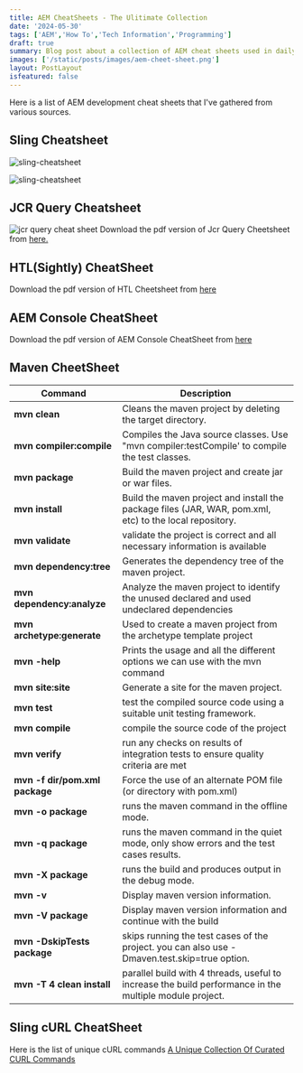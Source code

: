 ```yaml
---
title: AEM CheatSheets - The Ulitimate Collection
date: '2024-05-30'
tags: ['AEM','How To','Tech Information','Programming']
draft: true
summary: Blog post about a collection of AEM cheat sheets used in daily AEM development.
images: ['/static/posts/images/aem-cheet-sheet.png']
layout: PostLayout
isfeatured: false
---
```


Here is a list of AEM development cheat sheets that I've gathered from various sources.

<TOCInline toc={props.toc} exclude="Overview" toHeading={2} />

## Sling Cheatsheet
![sling-cheatsheet](https://experienceleague.adobe.com/en/docs/experience-manager-65/content/implementing/developing/platform/media_1b9a37c84e3ea292bb66f8d7a0bfb70f911766fa0.png)

![sling-cheatsheet](https://experienceleague.adobe.com/en/docs/experience-manager-65/content/implementing/developing/platform/media_11ebea66057ac0b19d7e18779a2b8c4163ef393e9.png)

## JCR Query Cheatsheet
![jcr query cheat sheet](https://freeimghost.net/images/2024/05/30/jcr_query_cheetsheet.jpeg)
Download the pdf version of Jcr Query Cheetsheet from [here.](https://drive.google.com/file/d/1R1qIiOsU_lN387y4GlqytbUV1-K9xUpt/view?usp=drive_link)


## HTL(Sightly) CheatSheet
Download the pdf version of HTL Cheetsheet from [here](https://drive.google.com/file/d/11mCTlndsWr5fuWjW4L6dIH0DcUZSS63w/view?usp=drive_link)

## AEM Console CheatSheet
Download the pdf version of AEM Console CheatSheet from [here](https://drive.google.com/file/d/1WPC49IGOkmACDiocszUQKiHNACMC28qH/view?usp=drive_link)


## Maven CheetSheet

|Command|  Description|
|--|--|
|  **mvn clean**|  Cleans the maven project by deleting the target directory.|
|  **mvn compiler:compile**|  Compiles the Java source classes. Use "mvn compiler:testCompile' to compile the test classes.|
|  **mvn package**|  Build the maven project and create jar or war files.|
|  **mvn install**|  Build the maven project and install the package files (JAR, WAR, pom.xml, etc) to the local repository.|
|  **mvn validate**|  validate the project is correct and all necessary information is available|
|  **mvn dependency:tree**|  Generates the dependency tree of the maven project.|
|  **mvn dependency:analyze**|  Analyze the maven project to identify the unused declared and used undeclared dependencies|
|  **mvn archetype:generate**|  Used to create a maven project from the archetype template project|
|  **mvn -help**|  Prints the usage and all the different options we can use with the mvn command|
|  **mvn site:site**|  Generate a site for the maven project.|
|  **mvn test**|  test the compiled source code using a suitable unit testing framework.|
|  **mvn compile**|  compile the source code of the project|
|  **mvn verify**|  run any checks on results of integration tests to ensure quality criteria are met|
|  **mvn -f dir/pom.xml package**|  Force the use of an alternate POM file (or directory with pom.xml)|
|   **mvn -o package**|  runs the maven command in the offline mode.|
|  **mvn -q package**|  runs the maven command in the quiet mode, only show errors and the test cases results.|
|  **mvn -X package**|  runs the build and produces output in the debug mode.|
|  **mvn -v**|  Display maven version information.|
|  **mvn -V package**| Display maven version information and continue with the build|
|  **mvn -DskipTests package**| skips running the test cases of the project. you can also use -Dmaven.test.skip=true option.|
|  **mvn -T 4 clean install**| parallel build with 4 threads, useful to increase the build performance in the multiple module project.|

## Sling cURL CheatSheet

Here is the list of unique cURL commands [A Unique Collection Of Curated CURL Commands](/blog/a-unique-collection-of-curated-curl-commands)